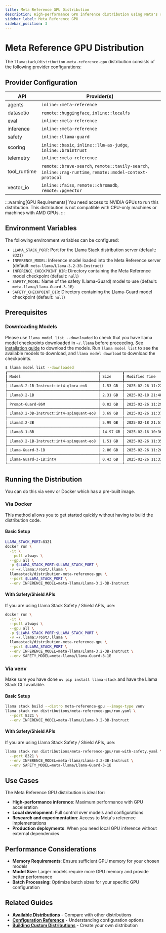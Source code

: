 ```yaml
---
title: Meta Reference GPU Distribution
description: High-performance GPU inference distribution using Meta's reference implementation
sidebar_label: Meta Reference GPU
sidebar_position: 3
---
```


# Meta Reference GPU Distribution

The `llamastack/distribution-meta-reference-gpu` distribution consists of the following provider configurations:

## Provider Configuration

| API | Provider(s) |
|-----|-------------|
| agents | `inline::meta-reference` |
| datasetio | `remote::huggingface`, `inline::localfs` |
| eval | `inline::meta-reference` |
| inference | `inline::meta-reference` |
| safety | `inline::llama-guard` |
| scoring | `inline::basic`, `inline::llm-as-judge`, `inline::braintrust` |
| telemetry | `inline::meta-reference` |
| tool_runtime | `remote::brave-search`, `remote::tavily-search`, `inline::rag-runtime`, `remote::model-context-protocol` |
| vector_io | `inline::faiss`, `remote::chromadb`, `remote::pgvector` |

:::warning[GPU Requirements]
You need access to NVIDIA GPUs to run this distribution. This distribution is not compatible with CPU-only machines or machines with AMD GPUs.
:::

## Environment Variables

The following environment variables can be configured:

- `LLAMA_STACK_PORT`: Port for the Llama Stack distribution server (default: `8321`)
- `INFERENCE_MODEL`: Inference model loaded into the Meta Reference server (default: `meta-llama/Llama-3.2-3B-Instruct`)
- `INFERENCE_CHECKPOINT_DIR`: Directory containing the Meta Reference model checkpoint (default: `null`)
- `SAFETY_MODEL`: Name of the safety (Llama-Guard) model to use (default: `meta-llama/Llama-Guard-3-1B`)
- `SAFETY_CHECKPOINT_DIR`: Directory containing the Llama-Guard model checkpoint (default: `null`)

## Prerequisites

### Downloading Models

Please use `llama model list --downloaded` to check that you have llama model checkpoints downloaded in `~/.llama` before proceeding. See [installation guide](/docs/references/llama-cli-reference/download-models) to download the models. Run `llama model list` to see the available models to download, and `llama model download` to download the checkpoints.

```bash
$ llama model list --downloaded
┏━━━━━━━━━━━━━━━━━━━━━━━━━━━━━━━━━━━━━━━━━┳━━━━━━━━━━┳━━━━━━━━━━━━━━━━━━━━━┓
┃ Model                                   ┃ Size     ┃ Modified Time       ┃
┡━━━━━━━━━━━━━━━━━━━━━━━━━━━━━━━━━━━━━━━━━╇━━━━━━━━━━╇━━━━━━━━━━━━━━━━━━━━━┩
│ Llama3.2-1B-Instruct:int4-qlora-eo8     │ 1.53 GB  │ 2025-02-26 11:22:28 │
├─────────────────────────────────────────┼──────────┼─────────────────────┤
│ Llama3.2-1B                             │ 2.31 GB  │ 2025-02-18 21:48:52 │
├─────────────────────────────────────────┼──────────┼─────────────────────┤
│ Prompt-Guard-86M                        │ 0.02 GB  │ 2025-02-26 11:29:28 │
├─────────────────────────────────────────┼──────────┼─────────────────────┤
│ Llama3.2-3B-Instruct:int4-spinquant-eo8 │ 3.69 GB  │ 2025-02-26 11:37:41 │
├─────────────────────────────────────────┼──────────┼─────────────────────┤
│ Llama3.2-3B                             │ 5.99 GB  │ 2025-02-18 21:51:26 │
├─────────────────────────────────────────┼──────────┼─────────────────────┤
│ Llama3.1-8B                             │ 14.97 GB │ 2025-02-16 10:36:37 │
├─────────────────────────────────────────┼──────────┼─────────────────────┤
│ Llama3.2-1B-Instruct:int4-spinquant-eo8 │ 1.51 GB  │ 2025-02-26 11:35:02 │
├─────────────────────────────────────────┼──────────┼─────────────────────┤
│ Llama-Guard-3-1B                        │ 2.80 GB  │ 2025-02-26 11:20:46 │
├─────────────────────────────────────────┼──────────┼─────────────────────┤
│ Llama-Guard-3-1B:int4                   │ 0.43 GB  │ 2025-02-26 11:33:33 │
└─────────────────────────────────────────┴──────────┴─────────────────────┘
```

## Running the Distribution

You can do this via venv or Docker which has a pre-built image.

### Via Docker

This method allows you to get started quickly without having to build the distribution code.

#### Basic Setup

```bash
LLAMA_STACK_PORT=8321
docker run \
  -it \
  --pull always \
  --gpu all \
  -p $LLAMA_STACK_PORT:$LLAMA_STACK_PORT \
  -v ~/.llama:/root/.llama \
  llamastack/distribution-meta-reference-gpu \
  --port $LLAMA_STACK_PORT \
  --env INFERENCE_MODEL=meta-llama/Llama-3.2-3B-Instruct
```

#### With Safety/Shield APIs

If you are using Llama Stack Safety / Shield APIs, use:

```bash
docker run \
  -it \
  --pull always \
  --gpu all \
  -p $LLAMA_STACK_PORT:$LLAMA_STACK_PORT \
  -v ~/.llama:/root/.llama \
  llamastack/distribution-meta-reference-gpu \
  --port $LLAMA_STACK_PORT \
  --env INFERENCE_MODEL=meta-llama/Llama-3.2-3B-Instruct \
  --env SAFETY_MODEL=meta-llama/Llama-Guard-3-1B
```

### Via venv

Make sure you have done `uv pip install llama-stack` and have the Llama Stack CLI available.

#### Basic Setup

```bash
llama stack build --distro meta-reference-gpu --image-type venv
llama stack run distributions/meta-reference-gpu/run.yaml \
  --port 8321 \
  --env INFERENCE_MODEL=meta-llama/Llama-3.2-3B-Instruct
```

#### With Safety/Shield APIs

If you are using Llama Stack Safety / Shield APIs, use:

```bash
llama stack run distributions/meta-reference-gpu/run-with-safety.yaml \
  --port 8321 \
  --env INFERENCE_MODEL=meta-llama/Llama-3.2-3B-Instruct \
  --env SAFETY_MODEL=meta-llama/Llama-Guard-3-1B
```

## Use Cases

The Meta Reference GPU distribution is ideal for:

- **High-performance inference**: Maximum performance with GPU acceleration
- **Local development**: Full control over models and configurations
- **Research and experimentation**: Access to Meta's reference implementations
- **Production deployments**: When you need local GPU inference without external dependencies

## Performance Considerations

- **Memory Requirements**: Ensure sufficient GPU memory for your chosen models
- **Model Size**: Larger models require more GPU memory and provide better performance
- **Batch Processing**: Optimize batch sizes for your specific GPU configuration

## Related Guides

- **[Available Distributions](../list-of-distributions)** - Compare with other distributions
- **[Configuration Reference](../configuration)** - Understanding configuration options
- **[Building Custom Distributions](../building-distro)** - Create your own distribution

